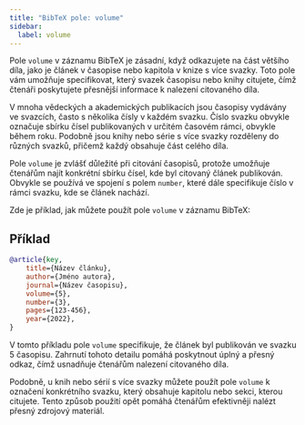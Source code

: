 ```yaml
---
title: "BibTeX pole: volume"
sidebar:
  label: volume
---
```



Pole `volume` v záznamu BibTeX je zásadní, když odkazujete na část většího díla, jako je článek v časopise nebo kapitola v knize s více svazky. Toto pole vám umožňuje specifikovat, který svazek časopisu nebo knihy citujete, čímž čtenáři poskytujete přesnější informace k nalezení citovaného díla.

<CiteDrive />

V mnoha vědeckých a akademických publikacích jsou časopisy vydávány ve svazcích, často s několika čísly v každém svazku. Číslo svazku obvykle označuje sbírku čísel publikovaných v určitém časovém rámci, obvykle během roku. Podobně jsou knihy nebo série s více svazky rozděleny do různých svazků, přičemž každý obsahuje část celého díla.

Pole `volume` je zvlášť důležité při citování časopisů, protože umožňuje čtenářům najít konkrétní sbírku čísel, kde byl citovaný článek publikován. Obvykle se používá ve spojení s polem `number`, které dále specifikuje číslo v rámci svazku, kde se článek nachází.

Zde je příklad, jak můžete použít pole `volume` v záznamu BibTeX:

## Příklad

```bibtex
@article{key,
    title={Název článku},
    author={Jméno autora},
    journal={Název časopisu},
    volume={5},
    number={3},
    pages={123-456},
    year={2022},
}
```

V tomto příkladu pole `volume` specifikuje, že článek byl publikován ve svazku 5 časopisu. Zahrnutí tohoto detailu pomáhá poskytnout úplný a přesný odkaz, čímž usnadňuje čtenářům nalezení citovaného díla.

Podobně, u knih nebo sérií s více svazky můžete použít pole `volume` k označení konkrétního svazku, který obsahuje kapitolu nebo sekci, kterou citujete. Tento způsob použití opět pomáhá čtenářům efektivněji nalézt přesný zdrojový materiál.

